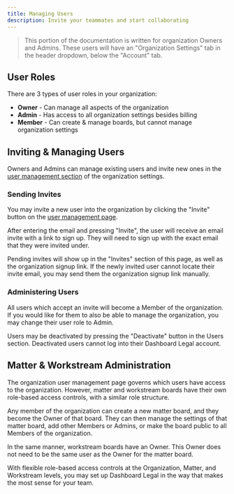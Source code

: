 ```yaml
---
title: Managing Users
description: Invite your teammates and start collaborating
---
```


> This portion of the documentation is written for organization Owners and Admins. These users will have an "Organization Settings" tab in the header dropdown, below the "Account" tab.

## User Roles
There are 3 types of user roles in your organization:
- **Owner** - Can manage all aspects of the organization
- **Admin** - Has access to all organization settings besides billing
- **Member** - Can create & manage boards, but cannot manage organization settings

## Inviting & Managing Users
Owners and Admins can manage existing users and invite new ones in the [user management section](https://app.dashboardlegal.com/x/settings/users/) of the organization settings.

### Sending Invites
You may invite a new user into the organization by clicking the "Invite" button on the [user management page](https://app.dashboardlegal.com/x/settings/users/).

After entering the email and pressing "Invite", the user will receive an email invite with a link to sign up. They will need to sign up with the exact email that they were invited under.

Pending invites will show up in the "Invites" section of this page, as well as the organization signup link. If the newly invited user cannot locate their invite email, you may send them the organization signup link manually.

### Administering Users
All users which accept an invite will become a Member of the organization. If you would like for them to also be able to manage the organization, you may change their user role to Admin.

Users may be deactivated by pressing the "Deactivate" button in the Users section. Deactivated users cannot log into their Dashboard Legal account.

## Matter & Workstream Administration
The organization user management page governs which users have access to the organization. However, matter and workstream boards have their own role-based access controls, with a similar role structure.

Any member of the organization can create a new matter board, and they become the Owner of that board. They can then manage the settings of that matter board, add other Members or Admins, or make the board public to all Members of the organization.

In the same manner, workstream boards have an Owner. This Owner does not need to be the same user as the Owner for the matter board.

With flexible role-based access controls at the Organization, Matter, and Workstream levels, you may set up Dashboard Legal in the way that makes the most sense for your team.

